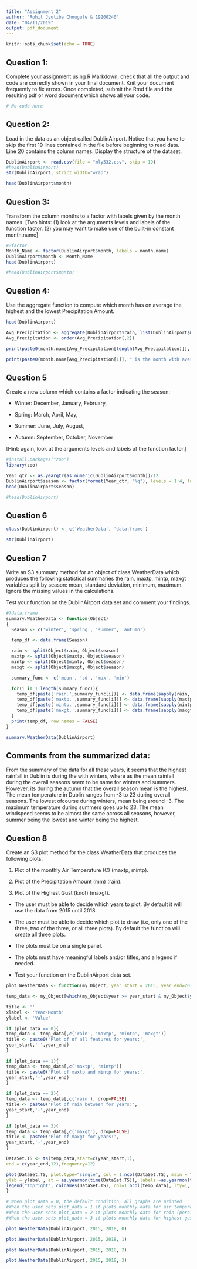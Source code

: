 ---
title: "Assignment 2"
author: "Rohit Jyotiba Chougule & 19200240"
date: "04/11/2019"
output: pdf_document
---

```{r setup, include=FALSE}
knitr::opts_chunk$set(echo = TRUE)
```
## Question 1:

Complete your assignment using R Markdown, check that all the output and code are correctly shown in your final document. Knit your document frequently to fix errors. Once completed, submit the Rmd file and the resulting pdf or word document which shows all your code.

```{r Question1}
# No code here
```

## Question 2:

Load in the data as an object called DublinAirport. Notice that you have to skip the first 19 lines contained in the file before beginning to read data. Line 20 contains the column names. Display the structure of the dataset.

```{r Question2}
DublinAirport <- read.csv(file = "mly532.csv", skip = 19)
#head(DublinAirport)
str(DublinAirport, strict.width="wrap")

head(DublinAirport$month)

```

## Question 3:

Transform the column months to a factor with labels given by the month names. [Two hints: (1) look at the arguments levels and labels of the function factor. (2) you may want to make use of the built-in constant month.name]

```{r Question3}
#?factor
Month_Name <- factor(DublinAirport$month, labels = month.name)
DublinAirport$month <- Month_Name
head(DublinAirport)

#head(DublinAirport$month)
```

## Question 4:

Use the aggregate function to compute which month has on average the highest and the lowest Precipitation Amount.

```{r Question4}
head(DublinAirport)

Avg_Precipitation <- aggregate(DublinAirport$rain, list(DublinAirport$month), mean, na.rm=TRUE)
Avg_Precipitation <- order(Avg_Precipitation[,2])

print(paste0(month.name[Avg_Precipitation[length(Avg_Precipitation)]], " is the month with average highest precipitation amount"))

print(paste0(month.name[Avg_Precipitation[1]], " is the month with average lowest precipitation amount"))

```


## Question 5

Create a new column which contains a factor indicating the season:

* Winter: December, January, February,

* Spring: March, April, May,

* Summer: June, July, August,

* Autumn: September, October, November

[Hint: again, look at the arguments levels and labels of the function factor.]

```{r Question5}
#install.packages("zoo")
library(zoo)

Year_qtr <- as.yearqtr(as.numeric(DublinAirport$month))/12
DublinAirport$season <- factor(format(Year_qtr, "%q"), levels = 1:4, labels = c("Winter", "Spring", "Summer", "Autumn"))
head(DublinAirport$season)

#head(DublinAirport)
```


## Question 6

```{r Question6}

class(DublinAirport) <- c('WeatherData', 'data.frame')

str(DublinAirport)

```

## Question 7

Write an S3 summary method for an object of class WeatherData which produces the following statistical summaries the rain, maxtp, mintp, maxgt variables split by season: mean, standard deviation, minimum, maximum. Ignore the missing values in the calculations.

Test your function on the DublinAirport data set and comment your findings.

```{r Question7, comment=NA}

#?data.frame
summary.WeatherData <- function(Object)
{
  Season <- c('winter', 'spring', 'summer', 'autumn')

  temp_df <- data.frame(Season)

  rain <- split(Object$rain, Object$season)
  maxtp <- split(Object$maxtp, Object$season)
  mintp <- split(Object$mintp, Object$season)
  maxgt <- split(Object$maxgt, Object$season)

  summary_func <- c('mean', 'sd', 'max', 'min')

  for(i in 1:length(summary_func)){
    temp_df[paste('rain.',summary_func[i])] <- data.frame(sapply(rain, summary_func[i], na.rm=TRUE))
    temp_df[paste('maxtp.',summary_func[i])] <- data.frame(sapply(maxtp, summary_func[i], na.rm=TRUE))
    temp_df[paste('mintp.',summary_func[i])] <- data.frame(sapply(mintp, summary_func[i], na.rm=TRUE))
    temp_df[paste('maxgt.',summary_func[i])] <- data.frame(sapply(maxgt, summary_func[i], na.rm=TRUE))
  }
  print(temp_df, row.names = FALSE)
}

summary.WeatherData(DublinAirport)
```

## Comments from the summarized data:
From the summary of the data for all these years, it seems that the highest rainfall in Dublin is during the with winters, where as the mean rainfall during the overall seasons seem to be same for winters and summers. However, its during the autumn that the overall season mean is the highest.
The mean temperature in Dublin ranges from -3 to 23 during overall seasons. The lowest ofcourse during winters, mean being around -3. The maximum temperature during summers goes up to 23.
The mean windspeed seems to be almost the same across all seasons, however, summer being the lowest and winter being the highest.

## Question 8
Create an S3 plot method for the class WeatherData that produces the following plots.

(1) Plot of the monthly Air Temperature (C) (maxtp, mintp).

(2) Plot of the Precipitation Amount (mm) (rain).

(3) Plot of the Highest Gust (knot) (maxgt).

- The user must be able to decide which years to plot. By default it will use the data from 2015 until 2018.

- The user must be able to decide which plot to draw (i.e, only one of the three, two of the three, or all three plots). By default the function will create all three plots.

- The plots must be on a single panel.

- The plots must have meaningful labels and/or titles, and a legend if needed.

- Test your function on the DublinAirport data set.

```{r Question8, warning=FALSE}
plot.WeatherData <- function(my_Object, year_start = 2015, year_end=2018, plot_data = 0){

temp_data <- my_Object[which(my_Object$year >= year_start & my_Object$year <= year_end),]

title <- ''
xlabel <- 'Year-Month'
ylabel <- 'Value'

if (plot_data == 0){
temp_data <- temp_data[,c('rain', 'maxtp', 'mintp', 'maxgt')]
title <- paste0('Plot of of all features for years:',
year_start,'-',year_end)
}

if (plot_data == 1){
temp_data <- temp_data[,c('maxtp', 'mintp')]
title <- paste0('Plot of maxtp and mintp for years:',
year_start,'-',year_end)
}

if (plot_data == 2){
temp_data <- temp_data[,c('rain'), drop=FALSE]
title <- paste0('Plot of rain between for years:',
year_start,'-',year_end)
}

if (plot_data == 3){
temp_data <- temp_data[,c('maxgt'), drop=FALSE]
title <- paste0('Plot of maxgt for years:',
year_start,'-',year_end)
}

DataSet.TS <- ts(temp_data,start=c(year_start,1),
end = c(year_end,12),frequency=12)

plot(DataSet.TS, plot.type="single", col = 1:ncol(DataSet.TS), main = title, xlab = xlabel, 
ylab = ylabel , at = as.yearmon(time(DataSet.TS)), labels =as.yearmon(time(DataSet.TS)))
legend("topright", colnames(DataSet.TS), col=1:ncol(temp_data), lty=1, cex=1)
}

# When plot_data = 0, the default condition, all graphs are printed
#When the user sets plot_data = 1 it plots monthly data for air temperature
#When the user sets plot_data = 2 it plots monthly data for rain (percipitation) amount in mm
#When the user sets plot_data = 3 it plots monthly data for highest gust in knots

plot.WeatherData(DublinAirport, 2015, 2018, 0)

plot.WeatherData(DublinAirport, 2015, 2018, 1)

plot.WeatherData(DublinAirport, 2015, 2018, 2)

plot.WeatherData(DublinAirport, 2015, 2018, 3)


```








